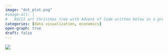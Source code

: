 ```yaml
---
image: "dot_plot.png"
#image-alt: |
#	ASCII art Christmas tree with Advent of Code written below in a green monospace font.
categories: [data visualization, economics]
open-graph: true
draft: false
---
```


![](dot_plot.png){fig-alt="A dot plot showing ranges of sales tax revenue in Kansas by county in 2021."}
